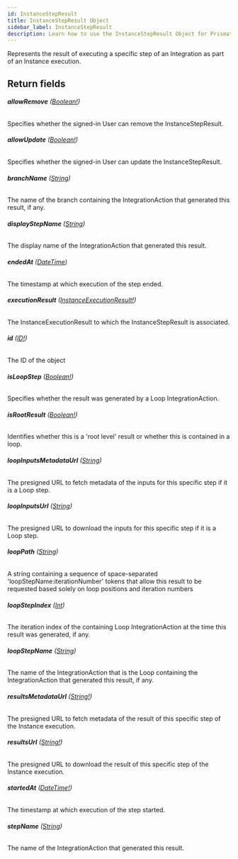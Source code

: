 ```yaml
---
id: InstanceStepResult
title: InstanceStepResult Object
sidebar_label: InstanceStepResult
description: Learn how to use the InstanceStepResult Object for Prismatic's API.
---
```


Represents the result of executing a specific step of an Integration as
part of an Instance execution.

## Return fields

###### <b>allowRemove</b> ([Boolean!](api/schema/scalar/Boolean.mdx))

Specifies whether the signed-in User can remove the InstanceStepResult.

###### <b>allowUpdate</b> ([Boolean!](api/schema/scalar/Boolean.mdx))

Specifies whether the signed-in User can update the InstanceStepResult.

###### <b>branchName</b> ([String](api/schema/scalar/String.mdx))

The name of the branch containing the IntegrationAction that generated this result, if any.

###### <b>displayStepName</b> ([String](api/schema/scalar/String.mdx))

The display name of the IntegrationAction that generated this result.

###### <b>endedAt</b> ([DateTime](api/schema/scalar/DateTime.mdx))

The timestamp at which execution of the step ended.

###### <b>executionResult</b> ([InstanceExecutionResult!](api/schema/object/InstanceExecutionResult.mdx))

The InstanceExecutionResult to which the InstanceStepResult is associated.

###### <b>id</b> ([ID!](api/schema/scalar/ID.mdx))

The ID of the object

###### <b>isLoopStep</b> ([Boolean!](api/schema/scalar/Boolean.mdx))

Specifies whether the result was generated by a Loop IntegrationAction.

###### <b>isRootResult</b> ([Boolean!](api/schema/scalar/Boolean.mdx))

Identifies whether this is a 'root level' result or whether this is contained in a loop.

###### <b>loopInputsMetadataUrl</b> ([String](api/schema/scalar/String.mdx))

The presigned URL to fetch metadata of the inputs for this specific step if it is a Loop step.

###### <b>loopInputsUrl</b> ([String](api/schema/scalar/String.mdx))

The presigned URL to download the inputs for this specific step if it is a Loop step.

###### <b>loopPath</b> ([String](api/schema/scalar/String.mdx))

A string containing a sequence of space-separated 'loopStepName:iterationNumber' tokens that allow this result to be requested based solely on loop positions and iteration numbers

###### <b>loopStepIndex</b> ([Int](api/schema/scalar/Int.mdx))

The iteration index of the containing Loop IntegrationAction at the time this result was generated, if any.

###### <b>loopStepName</b> ([String](api/schema/scalar/String.mdx))

The name of the IntegrationAction that is the Loop containing the IntegrationAction that generated this result, if any.

###### <b>resultsMetadataUrl</b> ([String!](api/schema/scalar/String.mdx))

The presigned URL to fetch metadata of the result of this specific step of the Instance execution.

###### <b>resultsUrl</b> ([String!](api/schema/scalar/String.mdx))

The presigned URL to download the result of this specific step of the Instance execution.

###### <b>startedAt</b> ([DateTime!](api/schema/scalar/DateTime.mdx))

The timestamp at which execution of the step started.

###### <b>stepName</b> ([String](api/schema/scalar/String.mdx))

The name of the IntegrationAction that generated this result.
